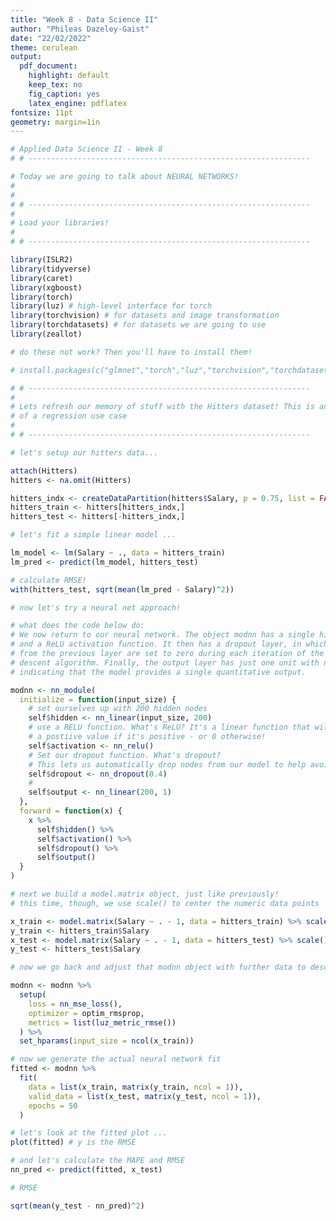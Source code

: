 ```yaml
---
title: "Week 8 - Data Science II"
author: "Phileas Dazeley-Gaist"
date: "22/02/2022"
theme: cerulean
output:
  pdf_document:
    highlight: default
    keep_tex: no
    fig_caption: yes
    latex_engine: pdflatex
fontsize: 11pt
geometry: margin=1in
---
```


```r
# Applied Data Science II - Week 8
# # ---------------------------------------------------------------

# Today we are going to talk about NEURAL NETWORKS! 
#
#
# # ---------------------------------------------------------------
#
# Load your libraries! 
#
# # ---------------------------------------------------------------

library(ISLR2)
library(tidyverse)
library(caret)
library(xgboost)
library(torch)
library(luz) # high-level interface for torch
library(torchvision) # for datasets and image transformation
library(torchdatasets) # for datasets we are going to use
library(zeallot)

# do these not work? Then you'll have to install them! 

# install.packages(c("glmnet","torch","luz","torchvision","torchdatasets","zeallot"))
```

```r
# # ---------------------------------------------------------------
#
# Lets refresh our memory of stuff with the Hitters dataset! This is an example
# of a regression use case 
#
# # ---------------------------------------------------------------

# let's setup our hitters data...

attach(Hitters)
hitters <- na.omit(Hitters)

hitters_indx <- createDataPartition(hitters$Salary, p = 0.75, list = FALSE)
hitters_train <- hitters[hitters_indx,]
hitters_test <- hitters[-hitters_indx,]
```

```r
# let's fit a simple linear model ...

lm_model <- lm(Salary ~ ., data = hitters_train)
lm_pred <- predict(lm_model, hitters_test)

# calculate RMSE! 
with(hitters_test, sqrt(mean(lm_pred - Salary)^2))
```

```r
# now let's try a neural net approach! 

# what does the code below do: 
# We now return to our neural network. The object modnn has a single hidden layer with 200 hidden units, 
# and a ReLU activation function. It then has a dropout layer, in which a random 40% of the 200 activations 
# from the previous layer are set to zero during each iteration of the stochastic gradient
# descent algorithm. Finally, the output layer has just one unit with no activation function, 
# indicating that the model provides a single quantitative output.

modnn <- nn_module(
  initialize = function(input_size) {
    # set ourselves up with 200 hidden nodes
    self$hidden <- nn_linear(input_size, 200)
    # use a RELU function. What's ReLU? It's a linear function that will output
    # a postiive value if it's positive - or 0 otherwise! 
    self$activation <- nn_relu()
    # Set our dropout function. What's dropout? 
    # This lets us automatically drop nodes from our model to help avoid overfitting 
    self$dropout <- nn_dropout(0.4)
    # 
    self$output <- nn_linear(200, 1)
  },
  forward = function(x) {
    x %>%
      self$hidden() %>%
      self$activation() %>%
      self$dropout() %>%
      self$output()
  }
)

# next we build a model.matrix object, just like previously!
# this time, though, we use scale() to center the numeric data points 

x_train <- model.matrix(Salary ~ . - 1, data = hitters_train) %>% scale()
y_train <- hitters_train$Salary
x_test <- model.matrix(Salary ~ . - 1, data = hitters_test) %>% scale()
y_test <- hitters_test$Salary

# now we go back and adjust that modnn object with further data to describe the fitting procedure 

modnn <- modnn %>%
  setup(
    loss = nn_mse_loss(),
    optimizer = optim_rmsprop,
    metrics = list(luz_metric_rmse())
  ) %>%
  set_hparams(input_size = ncol(x_train))

# now we generate the actual neural network fit
fitted <- modnn %>%
  fit(
    data = list(x_train, matrix(y_train, ncol = 1)),
    valid_data = list(x_test, matrix(y_test, ncol = 1)),
    epochs = 50
  )

# let's look at the fitted plot ...
plot(fitted) # y is the RMSE

# and let's calculate the MAPE and RMSE
nn_pred <- predict(fitted, x_test)

# RMSE 

sqrt(mean(y_test - nn_pred)^2)
```

